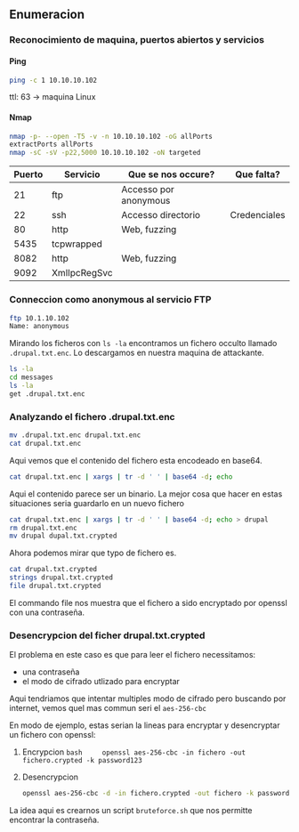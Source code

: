 ## Enumeracion {-}

### Reconocimiento de maquina, puertos abiertos y servicios {-} 

#### Ping {-}

```bash
ping -c 1 10.10.10.102
```
ttl: 63 -> maquina Linux

#### Nmap {-}

```bash
nmap -p- --open -T5 -v -n 10.10.10.102 -oG allPorts 
extractPorts allPorts
nmap -sC -sV -p22,5000 10.10.10.102 -oN targeted
```

| Puerto | Servicio     | Que se nos occure?    | Que falta?   |
| ------ | ------------ | --------------------- | ------------ |
| 21     | ftp          | Accesso por anonymous |              |
| 22     | ssh          | Accesso directorio    | Credenciales |
| 80     | http         | Web, fuzzing          |              |
| 5435   | tcpwrapped   |                       |              |
| 8082   | http         | Web, fuzzing          |              |
| 9092   | XmlIpcRegSvc |                       |              |


### Conneccion como anonymous al servicio FTP {-}

```bash
ftp 10.1.10.102
Name: anonymous
```

Mirando los ficheros con `ls -la` encontramos un fichero occulto llamado `.drupal.txt.enc`. Lo descargamos en nuestra
maquina de attackante.

```bash
ls -la
cd messages
ls -la
get .drupal.txt.enc
```

### Analyzando el fichero .drupal.txt.enc {-}

```bash
mv .drupal.txt.enc drupal.txt.enc
cat drupal.txt.enc
```

Aqui vemos que el contenido del fichero esta encodeado en base64.

```bash
cat drupal.txt.enc | xargs | tr -d ' ' | base64 -d; echo
```

Aqui el contenido parece ser un binario. La mejor cosa que hacer en estas situaciones seria guardarlo en un nuevo fichero

```bash
cat drupal.txt.enc | xargs | tr -d ' ' | base64 -d; echo > drupal
rm drupal.txt.enc
mv drupal dupal.txt.crypted
```

Ahora podemos mirar que typo de fichero es.

```bash
cat drupal.txt.crypted
strings drupal.txt.crypted
file drupal.txt.crypted
```

El commando file nos muestra que el fichero a sido encryptado por openssl con una contraseña.

### Desencrypcion del ficher drupal.txt.crypted {-}

El problema en este caso es que para leer el fichero necessitamos:

- una contraseña
- el modo de cifrado utlizado para encryptar

Aqui tendriamos que intentar multiples modo de cifrado pero buscando por internet, vemos quel mas commun seri el `aes-256-cbc`

En modo de ejemplo, estas serian la lineas para encryptar y desencryptar un fichero con openssl:

1. Encrypcion
    ```bash
    openssl aes-256-cbc -in fichero -out fichero.crypted -k password123
    ```
1. Desencrypcion

    ```bash
    openssl aes-256-cbc -d -in fichero.crypted -out fichero -k password123
    ```

La idea aqui es crearnos un script `bruteforce.sh` que nos permitte encontrar la contraseña.
